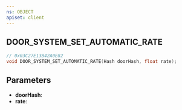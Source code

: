 ```yaml
---
ns: OBJECT
apiset: client
---
```

## DOOR_SYSTEM_SET_AUTOMATIC_RATE

```c
// 0x03C27E13B42A0E82
void DOOR_SYSTEM_SET_AUTOMATIC_RATE(Hash doorHash, float rate);
```


## Parameters
* **doorHash**:
* **rate**: